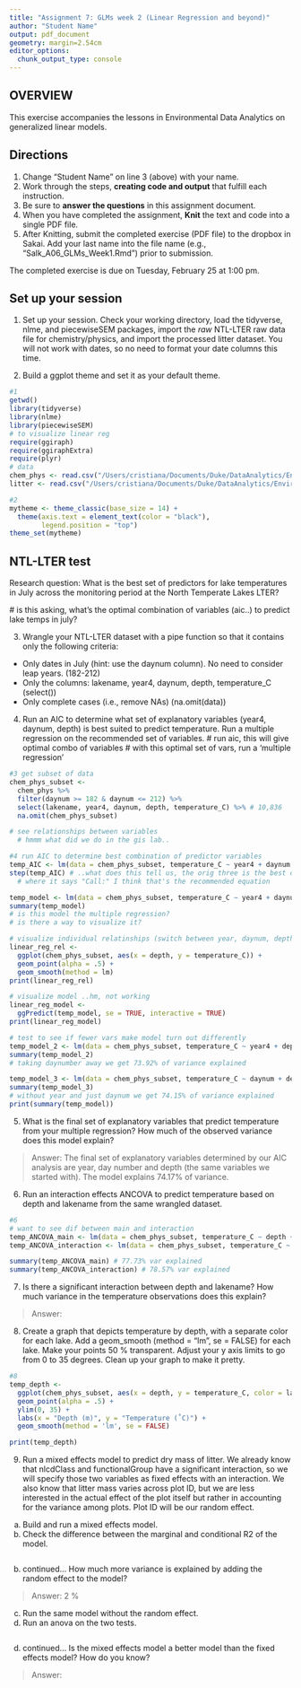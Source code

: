```yaml
---
title: "Assignment 7: GLMs week 2 (Linear Regression and beyond)"
author: "Student Name"
output: pdf_document
geometry: margin=2.54cm
editor_options: 
  chunk_output_type: console
---
```


## OVERVIEW

This exercise accompanies the lessons in Environmental Data Analytics on generalized linear models. 

## Directions
1. Change "Student Name" on line 3 (above) with your name.
3. Work through the steps, **creating code and output** that fulfill each instruction.
4. Be sure to **answer the questions** in this assignment document.
6. When you have completed the assignment, **Knit** the text and code into a single PDF file.
8. After Knitting, submit the completed exercise (PDF file) to the dropbox in Sakai. Add your last name into the file name (e.g., "Salk_A06_GLMs_Week1.Rmd") prior to submission.

The completed exercise is due on Tuesday, February 25 at 1:00 pm.

## Set up your session 
1. Set up your session. Check your working directory, load the tidyverse, nlme, and piecewiseSEM packages, import the *raw* NTL-LTER raw data file for chemistry/physics, and import the processed litter dataset. You will not work with dates, so no need to format your date columns this time.

2. Build a ggplot theme and set it as your default theme.

```r
#1
getwd()
library(tidyverse)
library(nlme)
library(piecewiseSEM)
# to visualize linear reg
require(ggiraph)
require(ggiraphExtra)
require(plyr)
# data
chem_phys <- read.csv("/Users/cristiana/Documents/Duke/DataAnalytics/Environmental_Data_Analytics_2020/Data/Raw/NTL-LTER_Lake_ChemistryPhysics_Raw.csv")
litter <- read.csv("/Users/cristiana/Documents/Duke/DataAnalytics/Environmental_Data_Analytics_2020/Data/Processed/NEON_NIWO_Litter_mass_trap_Processed.csv")

#2
mytheme <- theme_classic(base_size = 14) +
  theme(axis.text = element_text(color = "black"), 
        legend.position = "top")
theme_set(mytheme)
```


## NTL-LTER test
Research question: What is the best set of predictors for lake temperatures in July across the monitoring period at the North Temperate Lakes LTER? 
  
  # is this asking, what's the optimal combination of variables (aic..) to predict lake temps in july?

3. Wrangle your NTL-LTER dataset with a pipe function so that it contains only the following criteria: 

* Only dates in July (hint: use the daynum column). No need to consider leap years. (182-212)
* Only the columns: lakename, year4, daynum, depth, temperature_C (select())
* Only complete cases (i.e., remove NAs) (na.omit(data))

4. Run an AIC to determine what set of explanatory variables (year4, daynum, depth) is best suited to predict temperature. Run a multiple regression on the recommended set of variables. 
  # run aic, this will give optimal combo of variables
  # with this optimal set of vars, run a 'multiple regression'

```r
#3 get subset of data
chem_phys_subset <- 
  chem_phys %>%
  filter(daynum >= 182 & daynum <= 212) %>%
  select(lakename, year4, daynum, depth, temperature_C) %>% # 10,836
  na.omit(chem_phys_subset)

# see relationships between variables
  # hmmm what did we do in the gis lab..

#4 run AIC to determine best combination of predictor variables
temp_AIC <- lm(data = chem_phys_subset, temperature_C ~ year4 + daynum + depth) # told which eq to use
step(temp_AIC) # ..what does this tell us, the orig three is the best combo after all?
  # where it says "Call:" I think that's the recommended equation

temp_model <- lm(data = chem_phys_subset, temperature_C ~ year4 + daynum + depth)
summary(temp_model) 
# is this model the multiple regression?
# is there a way to visualize it?

# visualize individual relatinships (switch between year, daynum, depth - depth is only one with noteable correlation)
linear_reg_rel <- 
  ggplot(chem_phys_subset, aes(x = depth, y = temperature_C)) +
  geom_point(alpha = .5) +
  geom_smooth(method = lm)
print(linear_reg_rel)

# visualize model ..hm, not working
linear_reg_model <- 
  ggPredict(temp_model, se = TRUE, interactive = TRUE)
print(linear_reg_model)

# test to see if fewer vars make model turn out differently
temp_model_2 <- lm(data = chem_phys_subset, temperature_C ~ year4 + depth)
summary(temp_model_2)
# taking daynumber away we get 73.92% of variance explained

temp_model_3 <- lm(data = chem_phys_subset, temperature_C ~ daynum + depth)
summary(temp_model_3)
# without year and just daynum we get 74.15% of variance explained
print(summary(temp_model))
```

5. What is the final set of explanatory variables that predict temperature from your multiple regression? How much of the observed variance does this model explain?

> Answer: The final set of explanatory variables determined by our AIC analysis are year, day number and depth (the same variables we started with). The model explains 74.17% of variance. 

6. Run an interaction effects ANCOVA to predict temperature based on depth and lakename from the same wrangled dataset.

```r
#6
# want to see dif between main and interaction
temp_ANCOVA_main <- lm(data = chem_phys_subset, temperature_C ~ depth + lakename)
temp_ANCOVA_interaction <- lm(data = chem_phys_subset, temperature_C ~ depth * lakename)

summary(temp_ANCOVA_main) # 77.73% var explained
summary(temp_ANCOVA_interaction) # 78.57% var explained
```

7. Is there a significant interaction between depth and lakename? How much variance in the temperature observations does this explain?

> Answer: 

8. Create a graph that depicts temperature by depth, with a separate color for each lake. Add a geom_smooth (method = "lm", se = FALSE) for each lake. Make your points 50 % transparent. Adjust your y axis limits to go from 0 to 35 degrees. Clean up your graph to make it pretty. 

```r
#8
temp_depth <- 
  ggplot(chem_phys_subset, aes(x = depth, y = temperature_C, color = lakename)) +
  geom_point(alpha = .5) +
  ylim(0, 35) +
  labs(x = "Depth (m)", y = "Temperature (˚C)") +
  geom_smooth(method = 'lm', se = FALSE)

print(temp_depth)

```

9. Run a mixed effects model to predict dry mass of litter. We already know that nlcdClass and functionalGroup have a significant interaction, so we will specify those two variables as fixed effects with an interaction. We also know that litter mass varies across plot ID, but we are less interested in the actual effect of the plot itself but rather in accounting for the variance among plots. Plot ID will be our random effect.

a. Build and run a mixed effects model.
b. Check the difference between the marginal and conditional R2 of the model. 

```r


```

b. continued... How much more variance is explained by adding the random effect to the model? 

> Answer: 2 %

c. Run the same model without the random effect.
d. Run an anova on the two tests. 
```r
 

```

d. continued... Is the mixed effects model a better model than the fixed effects model? How do you know?

> Answer: 